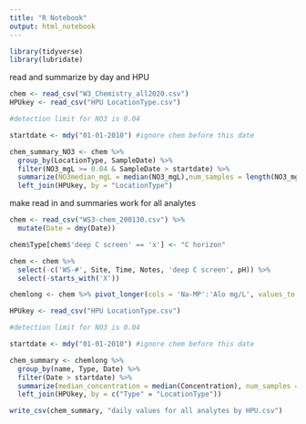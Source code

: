 ```yaml
---
title: "R Notebook"
output: html_notebook
---
```

```r
library(tidyverse)
library(lubridate)
```

read and summarize by day and HPU


```r
chem <- read_csv("W3_Chemistry_all2020.csv")
HPUkey <- read_csv("HPU LocationType.csv")

#detection limit for NO3 is 0.04

startdate <- mdy("01-01-2010") #ignore chem before this date

chem_summary_NO3 <- chem %>% 
  group_by(LocationType, SampleDate) %>%
  filter(NO3_mgL >= 0.04 & SampleDate > startdate) %>%
  summarize(NO3median_mgL = median(NO3_mgL),num_samples = length(NO3_mgL))%>%
  left_join(HPUkey, by = "LocationType")


```
make read in and summaries work for all analytes
```r
chem <- read_csv("WS3-chem_200130.csv") %>%
  mutate(Date = dmy(Date))

chem$Type[chem$'deep C screen' == 'x'] <- "C horizon"

chem <- chem %>% 
  select(-c('WS-#', Site, Time, Notes, 'deep C screen', pH)) %>%
  select(-starts_with('X'))

chemlong <- chem %>% pivot_longer(cols = 'Na-MP':'Alo mg/L', values_to = "Concentration")

HPUkey <- read_csv("HPU LocationType.csv")

#detection limit for NO3 is 0.04

startdate <- mdy("01-01-2010") #ignore chem before this date

chem_summary <- chemlong %>% 
  group_by(name, Type, Date) %>%
  filter(Date > startdate) %>%
  summarize(median_concentration = median(Concentration), num_samples = length(Concentration))%>%
  left_join(HPUkey, by = c("Type" = "LocationType"))

write_csv(chem_summary, "daily values for all analytes by HPU.csv")

```
